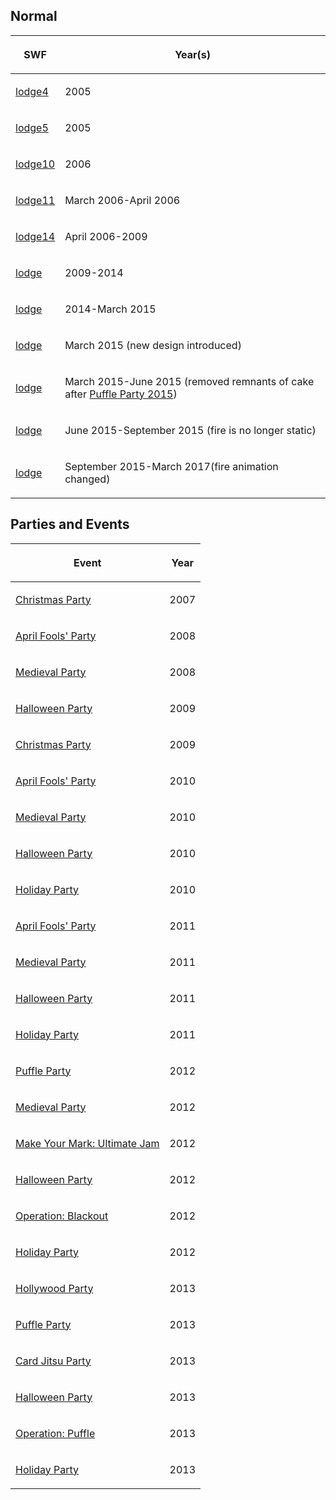 {{CPW|Ski Lodge}}

==Normal==
<center>
{|class="wikitable" border="1"
!SWF!!Year(s)
|-
|[[Media:ArtworkRoomsLodge4.swf|lodge4]]||2005
|-
|[[Media:ArtworkRoomsLodge5.swf|lodge5]]||2005
|-
|[[Media:ArtworkRoomsLodge10.swf|lodge10]]||2006
|-
|[[Media:ArtworkRoomsLodge11.swf|lodge11]]||March 2006-April 2006
|-
|[[Media:ArtworkRoomsLodge14.swf|lodge14]]||April 2006-2009
|-
|[[Media:RoomsLodge.swf|lodge]]||2009-2014
|-
|[[Media:RoomsLodge 2.swf|lodge]]||2014-March 2015
|-
|[[Media:RoomsLodge-PuffleParty2015Pre.swf|lodge]]||March 2015 (new design introduced)
|-
|[[Media:RoomsLodge-May2015.swf|lodge]]||March 2015-June 2015 (removed remnants of cake after [[Puffle Party 2015]])
|-
|[[Media:RoomsLodge-June2015.swf|lodge]]||June 2015-September 2015 (fire is no longer static)
|-
|[[Media:RoomsLodge-September2015.swf|lodge]]||September 2015-March 2017(fire animation changed)
|}
</center>

==Parties and Events==
<center>
{|class="wikitable" border="1"
!Event
!Year
|-
|[http://archives.clubpenguinwiki.info/swf.cpcheats.info/rooms/unknown_year/Christmas_Files/Ski-Lodge.swf Christmas Party]||2007
|-
|[[Media:ArtworkRooms0328Lodge46.swf|April Fools' Party]]||2008
|-
|[http://archives.clubpenguinwiki.info/swf.cpcheats.info/rooms/unknown_year/medieval_party/0516lodge50.swf Medieval Party]||2008
|-
|[http://archives.clubpenguinwiki.info/swf.cpcheats.info/rooms/2009/halloween_october_2009/lodge.swf Halloween Party]||2009
|-
|[http://archives.clubpenguinwiki.info/swf.cpcheats.info/rooms/2009/christmas_december_2009/main_party/rooms/lodge.swf Christmas Party]||2009
|-
|[http://archives.clubpenguinwiki.info/swf.cpcheats.info/rooms/2010/april_fools_party_april/lodge.swf April Fools' Party]||2010
|-
|[http://archives.clubpenguinwiki.info/swf.cpcheats.info/rooms/2010/medieval_party_may/lodge.swf Medieval Party]||2010
|-
|[[Media:HalloweenParty2010Lodge.swf|Halloween Party]]||2010
|-
|[[Media:HolidayParty2010Lodge.swf|Holiday Party]]||2010
|-
|[[Media:AprilFools%27Party2011Lodge.swf|April Fools' Party]]||2011
|-
|[[Media:Rooms0508Lodge.swf|Medieval Party]]||2011
|-
|[[Media:HalloweenParty2011Lodge.swf|Halloween Party]]||2011
|-
|[[Media:HolidayParty2011Lodge.swf|Holiday Party]]||2011
|-
|[[Media:PuffleParty2012Lodge.swf|Puffle Party]]||2012
|-
|[[Media:MedievalParty2012lodge.swf|Medieval Party]]||2012
|-
|[[Media:UltimateJamLodge.swf|Make Your Mark: Ultimate Jam]]||2012
|-
|[[Media:HalloweenParty2012Lodge.swf|Halloween Party]]||2012
|-
|[[Media:BlackoutLodge.swf|Operation: Blackout]]||2012
|-
|[[Media:HolidayParty2012Lodge.swf|Holiday Party]]||2012
|-
|[[Media:HollywoodPartyRoomsLodge.swf|Hollywood Party]]||2013
|-
|[[Media:RoomsLodge-PuffleParty2013.swf|Puffle Party]]||2013
|-
|[[Media:RoomsLodge-CardJitsuParty2013.swf|Card Jitsu Party]]||2013
|-
|[[Media:RoomsLodge-HalloweenParty2013.swf|Halloween Party]]||2013
|-
|[[Media:OperationPuffleRoomsLodge.swf|Operation: Puffle]]||2013
|-
|[[Media:RoomsLodge-HolidayParty2013.swf|Holiday Party]]||2013
|}
</center>

{{Places}}